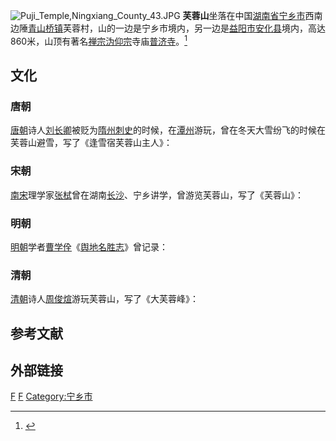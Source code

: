 {{Otheruses|subject=湖南省长沙市宁乡县青山桥镇境内的芙蓉山|other=其他同名条目|芙蓉山}}
{{Infobox mountain
|name= 芙蓉山
|photo= Furong Mountain 4.jpg
|photo_size= 250px
|photo_caption= 芙蓉山。
|other_name=  
| map        = China Hunan
| map_caption       = 湖南省的位置。
| location          = {{CHN}}[[湖南省|湖南省]][[长沙市|长沙市]][[宁乡市|宁乡市]][[青山桥镇_(宁乡市)|青山桥镇]]
| label             = 
| label_position    = 
| elevation         = 
| elevation_m       = 860
| elevation_ft      = 
| elevation_ref     = 
| prominence        = 
| prominence_m      = 
| prominence_ft     = 
| prominence_ref    = 
| isolation         = 
| isolation_km      = 
| isolation_mi      = 
| isolation_ref     = 
| parent_peak       = 
| listing           = 
| range             = [[雪峰山|雪峰山]]余脉
|coordinates = {{coord|28|00|26|N|112|01|50|E|type:mountain_scale:100000|format=dms|display=inline,title}}
| topo              = 
| type              = 
| age               = 
| geology           = 
| volcanic_arc      = 
| volcanic_belt     = 
| volcanic_field    = 
| volcanic_arc/belt = 
| last_eruption     = 
| first_ascent      = 
| easiest_route     = 
| normal_route      = 
| access            = 
| child             = 
| embedded          = 
}}
[[File:Puji_Temple,Ningxiang_County_43.JPG|thumb]]
'''芙蓉山'''坐落在中国[[湖南省|湖南省]][[宁乡市|宁乡市]]西南边陲[[青山桥镇_(宁乡市)|青山桥镇]]芙蓉村，山的一边是宁乡市境内，另一边是[[益阳市|益阳市]][[安化县|安化县]]境内，高达860米，山顶有著名[[禅宗|禅宗]][[沩仰宗|沩仰宗]]寺庙[[普济寺_(宁乡市)|普济寺]]。<ref name="bookningxiangshidi11" >{{cite book |author1=黄海潮|author2=江宏照|title=《宁乡史地》|year=2002|publisher=南方出版社|location=海南省|isbn=7-80660-538-X}}</ref>

== 文化 ==
=== 唐朝 ===
[[唐朝|唐朝]]诗人[[刘长卿|刘长卿]]被贬为[[隋州刺史|隋州刺史]]的时候，在[[潭州|潭州]]游玩，曾在冬天大雪纷飞的时候在芙蓉山避雪，写了《逢雪宿芙蓉山主人》：
{{cquote|日暮苍山远，<br>天寒白屋贫。<br>柴门闻犬吠，<br>风雪夜归人。}}

=== 宋朝 ===
[[南宋|南宋]]理学家[[张栻|张栻]]曾在湖南[[长沙市|长沙]]、宁乡讲学，曾游览芙蓉山，写了《芙蓉山》：
{{cquote|上头壁立起千寻，<br>下到群峰次第深。<br>兀兀篮舆自吟咏，<br>白云流水此时心。}}

=== 明朝 ===
[[明朝|明朝]]学者[[曹学佺|曹学佺]]《[[舆地名胜志|舆地名胜志]]》曾记录：
{{cquote|芙蓉山与[[沩山|大沩山]]自接，其中有芙蓉洞。}}

=== 清朝 ===
[[清朝|清朝]]诗人[[周俊煊|周俊煊]]游玩芙蓉山，写了《大芙蓉峰》：
{{cquote|高耸芙蓉一朵开，<br>巨灵掌上几时栽。<br>崖前得雨添新瀑，<br>石萼逢春长旧苔。<br>选胜应惊湘岸色，<br>登高莫作锦城猜。<br>托根何必华峰顶，<br>采得龙涎露几杯。}}

==参考文献==
{{reflist}}

== 外部链接 ==
{{Commons category|Furong Mountain}}

{{DEFAULTSORT:Fu芙蓉山}}
[[Category:湖南山峰|F]]
[[Category:长沙旅游景点|F]]
[[Category:宁乡市|Category:宁乡市]]